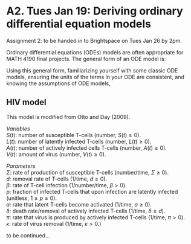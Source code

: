 # A2. Tues Jan 19: Deriving ordinary differential equation models

Assignment 2: to be handed in to Brightspace on Tues Jan 26 by 2pm.

Ordinary differential equations (ODEs) models are often appropriate for MATH 4190 final projects. The general form of an ODE model is:

\begin{equation}\label{eq:genCT}
\frac{dn(t)}{dt} = \mbox{rate of increase} - \mbox{rate of decrease}.
\end{equation}

Using this general form, familiarizing yourself with some classic ODE models, ensuring the units of the terms in your ODE are consistent, and knowing the assumptions of ODE models, 

## HIV model
This model is modified from Otto and Day (2009).

*Variables*\
$S(t)$: number of susceptible T-cells (number, $S(t)\geq 0$).\
$L(t)$: number of latently infected T-cells (number, $L(t)\geq 0$).\
$A(t)$: number of actively infected cells T-cells (number, $A(t)\geq 0$).\
$V(t)$: amount of virus (number, $V(t)\geq 0$).\


*Parameters*\
$\Sigma:$ rate of production of susceptible T-cells (number/time, $\Sigma \geq 0$).\
$d:$ removal rate of T-cells (1/time, $d \geq 0$).\
$\beta:$ rate of T-cell infection (1/number/time, $\beta >0$).\
$p:$ fraction of infected T-cells that upon infection are latently infected (unitless, $1\geq p \geq 0$).\
$a:$ rate that latent T-cells become activated (1/time, $a \geq 0$).\
$\delta:$ death rate/removal of actively infected T-cells (1/time, $\delta \geq d$).\
$\pi:$ rate that virus is produced by actively infected T-cells  (1/time, $\pi > 0$).\
$\kappa:$ rate of virus removal (1/time, $\kappa > 0$.)

to be continued...

<!-- \emph{Equations}\\ -->
<!-- % -->
<!-- \begin{eqnarray}\label{eq:HIV1} -->
<!-- \frac{dS(t)}{dt}&=& A - d S(t) - \beta V(t) R(t), \\ \nonumber -->
<!-- \frac{dL(t)}{dt}&=& p B - C - D, \\ \nonumber -->
<!-- \frac{dA(t)}{dt}&=& (1-p)B + \alpha L(t) - \delta E, \\ \nonumber -->
<!-- \frac{dV(t)}{dt}&=& \pi E(t) - \kappa V(t). -->
<!-- \end{eqnarray} -->
<!-- % -->
<!-- Note that each positive term in the above system of equations corresponds to the `rate of increase' and each negative term corresponds to the `rate of decrease' in the corresponding variables, as per equation genCT. -->

<!-- This model formulation assumes that only a small fraction of virus in the blood infects T-cells. This is evident because infection of T-cells does not appear as a loss term in the $\frac{dV}{dt}$ equation. The model also assumes that the rate of virus production is independent of the destruction of actively infected T-cells. Are there any terms in the model derivation that are surprising? Which terms are constant? Which terms are non-linear? -->

<!-- \emph{Exercise}\\ -->
<!-- Draw a diagram representing the dynamics of HIV (equation HIV1). -->



<!-- How are latently infected T-cells different from actively infected T-cells? How are some of the assumptions of this model evident your diagram. -->
